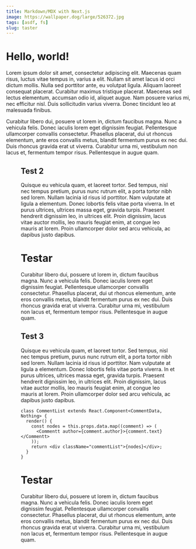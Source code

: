 ```yaml
---
title: Markdown/MDX with Next.js
image: https://wallpaper.dog/large/526372.jpg
tags: [asdf, fs]
slug: taster
---
```


# Hello, world!

Lorem ipsum dolor sit amet, consectetur adipiscing elit. Maecenas quam risus, luctus vitae tempus
in, varius a elit. Nullam sit amet lacus id orci dictum mollis. Nulla sed porttitor ante, eu
volutpat ligula. Aliquam laoreet consequat placerat. Curabitur maximus tristique placerat. Maecenas
sed lectus elementum, accumsan odio id, aliquet augue. Nam posuere varius mi, nec efficitur nisl.
Duis sollicitudin varius viverra. Donec tincidunt leo at malesuada finibus.

Curabitur libero dui, posuere ut lorem in, dictum faucibus magna. Nunc a vehicula felis. Donec
iaculis lorem eget dignissim feugiat. Pellentesque ullamcorper convallis consectetur. Phasellus
placerat, dui ut rhoncus elementum, ante eros convallis metus, blandit fermentum purus ex nec dui.
Duis rhoncus gravida erat ut viverra. Curabitur urna mi, vestibulum non lacus et, fermentum tempor
risus. Pellentesque in augue quam.

<Figure src="https://wallpapercave.com/wp/wp4676582.jpg" alt="image" title="Title" />

## Test 2

Quisque eu vehicula quam, et laoreet tortor. Sed tempus, nisl nec tempus pretium, purus nunc rutrum
elit, a porta tortor nibh sed lorem. Nullam lacinia id risus id porttitor. Nam vulputate at ligula a
elementum. Donec lobortis felis vitae porta viverra. In et purus ultrices, ultrices massa eget,
gravida turpis. Praesent hendrerit dignissim leo, in ultrices elit. Proin dignissim, lacus vitae
auctor mollis, leo mauris feugiat enim, at congue leo mauris at lorem. Proin ullamcorper dolor sed
arcu vehicula, ac dapibus justo dapibus.

# Testar

Curabitur libero dui, posuere ut lorem in, dictum faucibus magna. Nunc a vehicula felis. Donec
iaculis lorem eget dignissim feugiat. Pellentesque ullamcorper convallis consectetur. Phasellus
placerat, dui ut rhoncus elementum, ante eros convallis metus, blandit fermentum purus ex nec dui.
Duis rhoncus gravida erat ut viverra. Curabitur urna mi, vestibulum non lacus et, fermentum tempor
risus. Pellentesque in augue quam.

## Test 3

Quisque eu vehicula quam, et laoreet tortor. Sed tempus, nisl nec tempus pretium, purus nunc rutrum
elit, a porta tortor nibh sed lorem. Nullam lacinia id risus id porttitor. Nam vulputate at ligula a
elementum. Donec lobortis felis vitae porta viverra. In et purus ultrices, ultrices massa eget,
gravida turpis. Praesent hendrerit dignissim leo, in ultrices elit. Proin dignissim, lacus vitae
auctor mollis, leo mauris feugiat enim, at congue leo mauris at lorem. Proin ullamcorper dolor sed
arcu vehicula, ac dapibus justo dapibus.

```tsx
class CommentList extends React.Component<CommentData, Nothing> {
  render() {
    const nodes = this.props.data.map((comment) => (
      <Commentt author={comment.author}>{comment.text}</Commentt>
    ));
    return <div className="commentList">{nodes}</div>;
  }
}
```

# Testar

Curabitur libero dui, posuere ut lorem in, dictum faucibus magna. Nunc a vehicula felis. Donec
iaculis lorem eget dignissim feugiat. Pellentesque ullamcorper convallis consectetur. Phasellus
placerat, dui ut rhoncus elementum, ante eros convallis metus, blandit fermentum purus ex nec dui.
Duis rhoncus gravida erat ut viverra. Curabitur urna mi, vestibulum non lacus et, fermentum tempor
risus. Pellentesque in augue quam.
